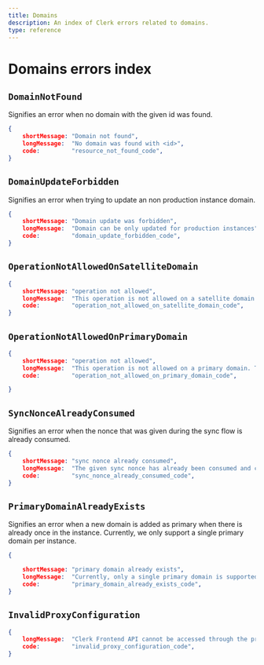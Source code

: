 ```yaml
---
title: Domains
description: An index of Clerk errors related to domains.
type: reference
---
```


# Domains errors index

## `DomainNotFound`

Signifies an error when no domain with the given id was found.

```json
{
    shortMessage: "Domain not found",
    longMessage:  "No domain was found with <id>",
    code:         "resource_not_found_code",
}
```

## `DomainUpdateForbidden`

Signifies an error when trying to update an non production instance domain.

```json
{
    shortMessage: "Domain update was forbidden",
    longMessage:  "Domain can be only updated for production instances",
    code:         "domain_update_forbidden_code",
}
```

## `OperationNotAllowedOnSatelliteDomain`

```json
{
    shortMessage: "operation not allowed",
    longMessage:  "This operation is not allowed on a satellite domain. Try again using the primary domain of your instance.",
    code:         "operation_not_allowed_on_satellite_domain_code",
}
```

## `OperationNotAllowedOnPrimaryDomain`

```json
{
    shortMessage: "operation not allowed",
    longMessage:  "This operation is not allowed on a primary domain. Try again with a satellite domain of the instance.",
    code:         "operation_not_allowed_on_primary_domain_code",

}
```

## `SyncNonceAlreadyConsumed`

Signifies an error when the nonce that was given during the sync flow is already consumed.

```json 
{
    shortMessage: "sync nonce already consumed",
    longMessage:  "The given sync nonce has already been consumed and cannot be re-used.",
    code:         "sync_nonce_already_consumed_code",
}
```

## `PrimaryDomainAlreadyExists`

Signifies an error when a new domain is added as primary when there is already once in the instance. Currently, we only support a single primary domain per instance.

```json 
{

    shortMessage: "primary domain already exists",
    longMessage:  "Currently, only a single primary domain is supported and the current instance already has one. All new domains need to be set a satellites.",
    code:         "primary_domain_already_exists_code",
}
```

## `InvalidProxyConfiguration`

```json
{
    longMessage:  "Clerk Frontend API cannot be accessed through the proxy URL. Make sure your proxy is configured correctly.",
    code:         "invalid_proxy_configuration_code",
}
```